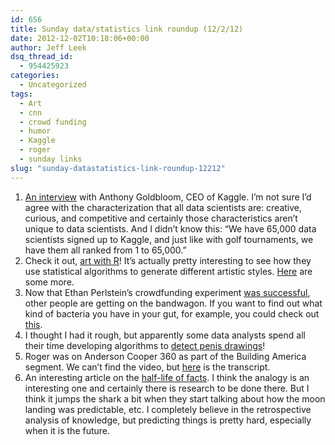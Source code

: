 ```yaml
---
id: 656
title: Sunday data/statistics link roundup (12/2/12)
date: 2012-12-02T10:18:06+00:00
author: Jeff Leek
dsq_thread_id:
  - 954425923
categories:
  - Uncategorized
tags:
  - Art
  - cnn
  - crowd funding
  - humor
  - Kaggle
  - roger
  - sunday links
slug: "sunday-datastatistics-link-roundup-12212"
---
```

  1. <span style="line-height: 16px;"><a href="http://sloanreview.mit.edu/feature/business-quandary-use-a-competition-to-crowdsource-best-answers/?non_mobile=1">An interview</a> with Anthony Goldbloom, CEO of Kaggle. I'm not sure I'd agree with the characterization that all data scientists are: creative, curious, and competitive and certainly those characteristics aren't unique to data scientists. And I didn't know this: "We have 65,000 data scientists signed up to Kaggle, and just like with golf tournaments, we have them all ranked from 1 to 65,000." </span>
  2. <span style="line-height: 16px;">Check it out, <a href="http://www.r-bloggers.com/images-as-voronoi-tesselations/">art with R</a>! It's actually pretty interesting to see how they use statistical algorithms to generate different artistic styles. <a href="http://www.r-bloggers.com/dominant-color-palettes-with-k-means/">Here</a> are some more. </span>
  3. <span style="line-height: 16px;">Now that Ethan Perlstein's crowdfunding experiment </span><a style="line-height: 16px;" href="http://twitter.com/eperlste/status/273152039922565121">was successful</a><span style="line-height: 16px;">, other people are getting on the bandwagon. If you want to find out what kind of bacteria you have in your gut, for example, you could check out <a href="http://www.indiegogo.com/ubiome">this</a>. </span>
  4. <span style="line-height: 16px;">I thought I had it rough, but apparently some data analysts spend all their time developing algorithms to <a href="http://www.p4rgaming.com/?p=481">detect penis drawings</a>!</span>
  5. <span style="line-height: 16px;">Roger was on Anderson Cooper 360 as part of the Building America segment. We can't find the video, but <a href="http://transcripts.cnn.com/TRANSCRIPTS/1211/27/acd.02.html">here</a> is the transcript. </span>
  6. <span style="line-height: 16px;">An interesting article on the <a href="http://www.economist.com/blogs/babbage/2012/11/qa-samuel-arbesman?fsrc=scn/tw/te/bl/halflifeoffacts">half-life of facts</a>. I think the analogy is an interesting one and certainly there is research to be done there. But I think it jumps the shark a bit when they start talking about how the moon landing was predictable, etc. I completely believe in the retrospective analysis of knowledge, but predicting things is pretty hard, especially when it is the future. </span><span style="line-height: 16px;"> </span>
